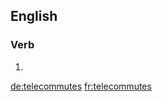 ==English==

===Verb===
{{head|en|verb form}}

# {{en-third-person singular of|telecommute}}

[[de:telecommutes]]
[[fr:telecommutes]]
